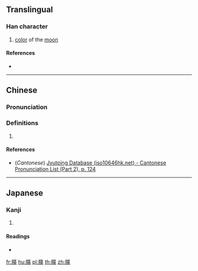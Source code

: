 ==Translingual==

===Han character===
{{Han char|rn=74|rad=月|as=09|sn=13|four=74235|canj=BTLK|ids=⿰月英}}

# [[color]] of the [[moon]]

====References====
* {{Han ref|kx=0506.190|dkj=14385|dj=0887.090|hdz=32093.200|uh=6720|ud=26400|bh=DDC8|bd=56776}}

----

==Chinese==
{{zh-forms}}

===Pronunciation===
{{zh-pron
|m=yīng
|c=jing1
|mc=
|oc=
|ma=
|cat=n
}}

===Definitions===
# {{rfdef|lang=zh}}

====References====
* (''Cantonese'') [http://www.iso10646hk.net/jp/document/download.jsp Jyutping Database (iso10646hk.net) - Cantonese Pronunciation List (Part 2), p. 124]

----

==Japanese==

===Kanji===
{{ja-kanji|grade=|rs=月09}}

# {{defn|lang=ja|sort=月09}}

====Readings====
* {{ja-readings|on=[[えい]] (ei), [[よう]] (yō)|kun=}}

[[fr:朠]]
[[hu:朠]]
[[pl:朠]]
[[th:朠]]
[[zh:朠]]